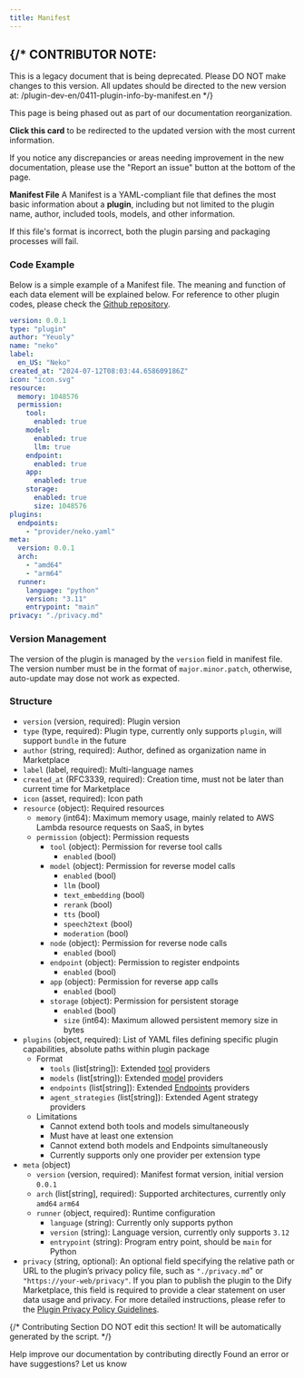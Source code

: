 ```yaml
---
title: Manifest
---
```




{/* 
  CONTRIBUTOR NOTE:
  ----------------
  This is a legacy document that is being deprecated.
  Please DO NOT make changes to this version.
  All updates should be directed to the new version at:
  /plugin-dev-en/0411-plugin-info-by-manifest.en
*/}

<Card title="This Documentation is Being Deprecated" icon="circle-exclamation" href="/plugin-dev-en/0411-plugin-info-by-manifest.en">
  <p>This page is being phased out as part of our documentation reorganization.</p>
  
  <p><strong>Click this card</strong> to be redirected to the updated version with the most current information.</p>
  
  <p>If you notice any discrepancies or areas needing improvement in the new documentation, please use the "Report an issue" button at the bottom of the page.</p>
</Card>

**Manifest File** A Manifest is a YAML-compliant file that defines the most basic information about a **plugin**, including but not limited to the plugin name, author, included tools, models, and other information.

If this file's format is incorrect, both the plugin parsing and packaging processes will fail.

### **Code Example**

Below is a simple example of a Manifest file. The meaning and function of each data element will be explained below. For reference to other plugin codes, please check the [Github repository](https://github.com/langgenius/dify-plugin-sdks/tree/main/python/examples).

```yaml
version: 0.0.1
type: "plugin"
author: "Yeuoly"
name: "neko"
label:
  en_US: "Neko"
created_at: "2024-07-12T08:03:44.658609186Z"
icon: "icon.svg"
resource:
  memory: 1048576
  permission:
    tool:
      enabled: true
    model:
      enabled: true
      llm: true
    endpoint:
      enabled: true
    app:
      enabled: true
    storage: 
      enabled: true
      size: 1048576
plugins:
  endpoints:
    - "provider/neko.yaml"
meta:
  version: 0.0.1
  arch:
    - "amd64"
    - "arm64"
  runner:
    language: "python"
    version: "3.11"
    entrypoint: "main"
privacy: "./privacy.md"
```

### **Version Management**

The version of the plugin is managed by the `version` field in manifest file. The version number must be in the format of `major.minor.patch`, otherwise, auto-update may dose not work as expected.

### **Structure**

* `version` (version, required): Plugin version
* `type` (type, required): Plugin type, currently only supports `plugin`, will support `bundle` in the future
* `author` (string, required): Author, defined as organization name in Marketplace
* `label` (label, required): Multi-language names
* `created_at` (RFC3339, required): Creation time, must not be later than current time for Marketplace
* `icon` (asset, required): Icon path
* `resource` (object): Required resources
  * `memory` (int64): Maximum memory usage, mainly related to AWS Lambda resource requests on SaaS, in bytes
  * `permission` (object): Permission requests
    * `tool` (object): Permission for reverse tool calls
      * `enabled` (bool)
    * `model` (object): Permission for reverse model calls
      * `enabled` (bool)
      * `llm` (bool)
      * `text_embedding` (bool)
      * `rerank` (bool)
      * `tts` (bool)
      * `speech2text` (bool)
      * `moderation` (bool)
    * `node` (object): Permission for reverse node calls
      * `enabled` (bool)
    * `endpoint` (object): Permission to register endpoints
      * `enabled` (bool)
    * `app` (object): Permission for reverse app calls
      * `enabled` (bool)
    * `storage` (object): Permission for persistent storage
      * `enabled` (bool)
      * `size` (int64): Maximum allowed persistent memory size in bytes
* `plugins` (object, required): List of YAML files defining specific plugin capabilities, absolute paths within plugin package
  * Format
    * `tools` (list\[string]): Extended [tool](tool) providers
    * `models` (list\[string]): Extended [model](model/) providers
    * `endpoints` (list\[string]): Extended [Endpoints](endpoint) providers
    * `agent_strategies` (list\[string]): Extended Agent strategy providers
  * Limitations
    * Cannot extend both tools and models simultaneously
    * Must have at least one extension
    * Cannot extend both models and Endpoints simultaneously
    * Currently supports only one provider per extension type
* `meta` (object)
  * `version` (version, required): Manifest format version, initial version `0.0.1`
  * `arch` (list\[string], required): Supported architectures, currently only `amd64` `arm64`
  * `runner` (object, required): Runtime configuration
    * `language` (string): Currently only supports python
    * `version` (string): Language version, currently only supports `3.12`
    * `entrypoint` (string): Program entry point, should be `main` for Python
* `privacy` (string, optional): An optional field specifying the relative path or URL to the plugin’s privacy policy file, such as `"./privacy.md`" or `"https://your-web/privacy"`. If you plan to publish the plugin to the Dify Marketplace, this field is required to provide a clear statement on user data usage and privacy. For more detailed instructions, please refer to the [Plugin Privacy Policy Guidelines](../publish-plugins/publish-to-dify-marketplace/plugin-privacy-protection-guidelines.md#id-1.-list-the-types-of-data-collected).

{/*
Contributing Section
DO NOT edit this section!
It will be automatically generated by the script.
*/}

<CardGroup cols="2">
    <Card
        title="Edit this page"
        icon="pen-to-square"
        href="https://github.com/langgenius/dify-docs-mintlify/edit/main/en/plugins/schema-definition/manifest.mdx"
    >
        Help improve our documentation by contributing directly
    </Card>
    <Card
        title="Report an issue"
        icon="github"
        href="https://github.com/langgenius/dify-docs-mintlify/issues/new?title=Documentation%20Issue%3A%20&body=%23%23%20Issue%20Description%0A%3C%21--%20Please%20briefly%20describe%20the%20issue%20you%20found%20--%3E%0A%0A%23%23%20Page%20Link%0Ahttps%3A%2F%2Fgithub.com%2Flanggenius%2Fdify-docs-mintlify%2Fblob%2Fmain%2Fen/plugins/schema-definition%2Fmanifest.mdx%0A%0A%23%23%20Suggested%20Changes%0A%3C%21--%20If%20you%20have%20specific%20suggestions%20for%20changes%2C%20please%20describe%20them%20here%20--%3E%0A%0A%3C%21--%20Thank%20you%20for%20helping%20improve%20our%20documentation%21%20--%3E"
    >
        Found an error or have suggestions? Let us know
    </Card>
</CardGroup>
